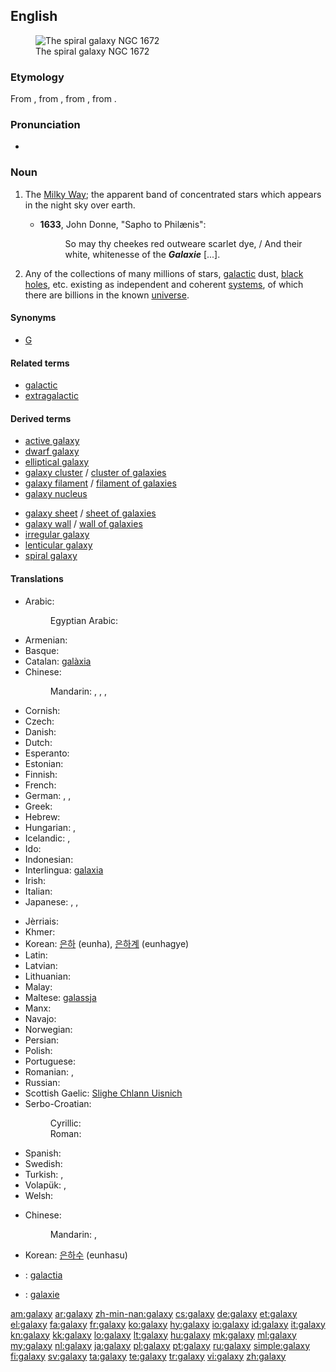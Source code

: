 {{slim-wikipedia}}
{{also|Galaxy}}
==English==
[[Image:NGC 1672 HST.jpg|thumb|The spiral galaxy NGC 1672]]

===Etymology===
From {{etyl|fro|en}} {{term|galaxie|lang=fro}}, from {{etyl|la|en}} {{term|galaxias|lang=la}}, from {{etyl|grc|en}} {{term|γαλαξίας||Milky Way|tr=galaxías|lang=grc|sc=polytonic}}, from {{term|γάλα||milk|tr=gala|lang=grc|sc=polytonic}}.

===Pronunciation===
* {{a|UK}} {{IPA|/ˈɡaləksi/}}

===Noun===
{{en-noun|galaxies}}

# {{context|now|_|rare|lang=en}} The [[Milky Way]]; the apparent band of concentrated stars which appears in the night sky over earth. {{defdate|from 14th c.}}
#* '''1633''', John Donne, "Sapho to Philænis":
#*: So may thy cheekes red outweare scarlet dye, / And their white, whitenesse of the '''''Galaxie''''' [...].
# {{context|galaxy|lang=en}} Any of the collections of many millions of stars, [[galactic]] dust, [[black hole]]s, etc. existing as independent and coherent [[system]]s, of which there are billions in the known [[universe]]. {{defdate|from 19th c.}}

====Synonyms====
* {{sense|astronomy}} [[G]] {{qualifier|abbreviation}}

====Related terms====
* [[galactic]]
* [[extragalactic]]

====Derived terms====
{{rel-top|terms derived from ''galaxy (noun)''}}
* [[active galaxy]]
* [[dwarf galaxy]]
* [[elliptical galaxy]]
* [[galaxy cluster]] / [[cluster of galaxies]]
* [[galaxy filament]] / [[filament of galaxies]]
* [[galaxy nucleus]]
{{rel-mid}}
* [[galaxy sheet]] / [[sheet of galaxies]]
* [[galaxy wall]] / [[wall of galaxies]]
* [[irregular galaxy]]
* [[lenticular galaxy]]
* [[spiral galaxy]]
{{rel-bottom}}

====Translations====
{{trans-see|the Milky Way|Milky Way}}

{{trans-top|collection of billions of stars, galactic dust, black holes, etc}}
* Arabic: {{t-|ar|مجرة|f|tr=majárra}}
*: Egyptian Arabic: {{tø|arz|مجرة|f|tr=magara|sc=Arab}}
* Armenian: {{t-|hy|գալակտիկա|tr=galaktika}}
* Basque: {{t+|eu|galaxia}}
* Catalan: [[galàxia]] {{f}}
* Chinese:
*: Mandarin: {{t|cmn|恆星系|sc=Hani}},  {{t|cmn|恒星系|tr=héngxīngxì|sc=Hani}},  {{t|cmn|群星|tr=qúnxīng|sc=Hani}},  {{t-|cmn|星系|tr=xīngxì|sc=Hani}}
* Cornish: {{t|kw|galaksi|m}}
* Czech: {{t+|cs|galaxie|f}}
* Danish: {{t-|da|galakse}}
* Dutch: {{t+|nl|sterrenstelsel|n}}
* Esperanto: {{t-|eo|galaksio}}
* Estonian: {{t-|et|galaktika}}
* Finnish: {{t+|fi|galaksi}}
* French: {{t+|fr|galaxie|f}}
* German: {{t+|de|Galaxie|f}}, {{t+|de|Galaxis|f}}, {{t-|de|Welteninsel|f}}
* Greek: {{t+|el|γαλαξίας|m|tr=galaxías}}
* Hebrew: {{t-|he|גלקסיה|f|alt=גָּלַקְסְיָה|tr=galáksia}}
* Hungarian: {{t+|hu|galaxis}}, {{t-|hu|csillagváros}}
* Icelandic: {{t+|is|stjörnuþoka|f}}, {{t+|is|vetrarbraut|f}}
* Ido: {{t+|io|galaxio}}
* Indonesian: {{t+|id|galaksi}}
* Interlingua: [[galaxia]]
* Irish: {{t-|ga|réaltra|m}}
* Italian: {{t+|it|galassia|f}}
* Japanese: {{t+|ja|銀河|tr=ぎんが, ginga}}, {{t-|ja|銀河系|tr=ぎんがけい, gingakei}},  {{t-|ja|星雲|tr=せいうん, seiun}}
{{trans-mid}}
* Jèrriais: {{tø|roa-jer|galaxie|f}}
* Khmer: {{t-|km|កញ្ចុំផ្កាយ|tr=kanh jom pkary|sc=Khmr}}
* Korean: [[은하]] (eunha), [[은하계]] (eunhagye)
* Latin: {{t-|la|galaxias|m}}
* Latvian: {{t-|lv|galaktika|f}}
* Lithuanian: {{t+|lt|galaktika}}
* Malay: {{t-|ms|galaksi}}
* Maltese: [[galassja]] {{f}}
* Manx: {{t-|gv|ard-chruinnaght|f}}
* Navajo: {{tø|nv|sǫʼ dah shijaaʼ}}
* Norwegian: {{t+|no|galakse|m}}
* Persian: {{t+|fa|کهکشان|tr=kahkeshan}}
* Polish: {{t+|pl|galaktyka|f}}
* Portuguese: {{t+|pt|galáxia|f}}
* Romanian: {{t+|ro|galaxie|f}}, {{t-|ro|galaxii|f-p}}
* Russian: {{t+|ru|галактика|f|tr=galáktika}}
* Scottish Gaelic: [[Slighe Chlann Uisnich]] {{f}}
* Serbo-Croatian:
*: Cyrillic: {{t-|sh|галаксија|f|alt=гала̀ксија|sc=Cyrl}}
*: Roman: {{t-|sh|galaksija|f|alt=galàksija}}
* Spanish: {{t+|es|galaxia|f}}
* Swedish: {{t+|sv|galax}}
* Turkish: {{t+|tr|galaksi}}, {{t+|tr|gökada}}
* Volapük: {{t+|vo|galaxid}}, {{qualifier|obsolete}} {{t-|vo|galaxüt}}
* Welsh: {{t-|cy|galaeth|f}}
{{trans-bottom}}

{{checktrans-top}}
* Chinese:
*: Mandarin: {{t-|cmn|銀河|sc=Hani}},  {{t|cmn|银河|tr=Yínhé|sc=Hani}}
* Korean: [[은하수]] (eunhasu)
* {{ttbc|la}}: [[galactia]] {{f}}
* {{ttbc|nov}}: [[galaxie]]
{{trans-bottom}}

[[am:galaxy]]
[[ar:galaxy]]
[[zh-min-nan:galaxy]]
[[cs:galaxy]]
[[de:galaxy]]
[[et:galaxy]]
[[el:galaxy]]
[[fa:galaxy]]
[[fr:galaxy]]
[[ko:galaxy]]
[[hy:galaxy]]
[[io:galaxy]]
[[id:galaxy]]
[[it:galaxy]]
[[kn:galaxy]]
[[kk:galaxy]]
[[lo:galaxy]]
[[lt:galaxy]]
[[hu:galaxy]]
[[mk:galaxy]]
[[ml:galaxy]]
[[my:galaxy]]
[[nl:galaxy]]
[[ja:galaxy]]
[[pl:galaxy]]
[[pt:galaxy]]
[[ru:galaxy]]
[[simple:galaxy]]
[[fi:galaxy]]
[[sv:galaxy]]
[[ta:galaxy]]
[[te:galaxy]]
[[tr:galaxy]]
[[vi:galaxy]]
[[zh:galaxy]]